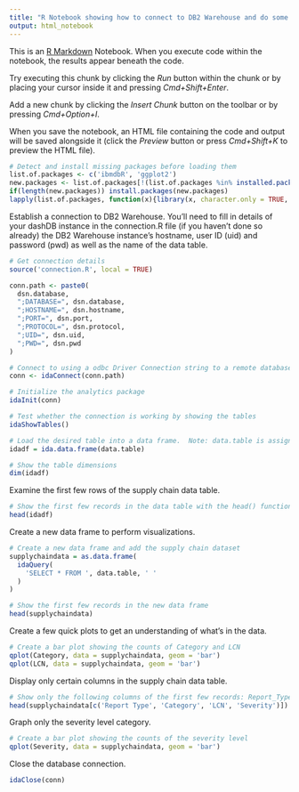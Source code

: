 ```yaml
---
title: "R Notebook showing how to connect to DB2 Warehouse and do some simple exploration"
output: html_notebook
---
```


This is an [R Markdown](http://rmarkdown.rstudio.com) Notebook. When you execute code within the notebook, the results appear beneath the code.

Try executing this chunk by clicking the *Run* button within the chunk or by placing your cursor inside it and pressing *Cmd+Shift+Enter*.

Add a new chunk by clicking the *Insert Chunk* button on the toolbar or by pressing *Cmd+Option+I*.

When you save the notebook, an HTML file containing the code and output will be saved alongside it (click the *Preview* button or press *Cmd+Shift+K* to preview the HTML file).

```r
# Detect and install missing packages before loading them
list.of.packages <- c('ibmdbR', 'ggplot2')
new.packages <- list.of.packages[!(list.of.packages %in% installed.packages()[,'Package'])]
if(length(new.packages)) install.packages(new.packages)
lapply(list.of.packages, function(x){library(x, character.only = TRUE, warn.conflicts = FALSE, quietly = TRUE)})
```

Establish a connection to DB2 Warehouse. You'll need to fill in details of your dashDB instance in the connection.R file (if you haven't done so already) the DB2 Warehouse instance's hostname, user ID (uid) and password (pwd) as well as the name of the data table.

```r
# Get connection details
source('connection.R', local = TRUE)

conn.path <- paste0(
  dsn.database,
  ";DATABASE=", dsn.database,
  ";HOSTNAME=", dsn.hostname,
  ";PORT=", dsn.port,
  ";PROTOCOL=", dsn.protocol,
  ";UID=", dsn.uid,
  ";PWD=", dsn.pwd
)

# Connect to using a odbc Driver Connection string to a remote database
conn <- idaConnect(conn.path)

# Initialize the analytics package
idaInit(conn)

# Test whether the connection is working by showing the tables
idaShowTables()
```

```r
# Load the desired table into a data frame.  Note: data.table is assigned in connection.R.
idadf = ida.data.frame(data.table)

# Show the table dimensions
dim(idadf)
```

Examine the first few rows of the supply chain data table.

```r
# Show the first few records in the data table with the head() function
head(idadf)
```

Create a new data frame to perform visualizations.

```r
# Create a new data frame and add the supply chain dataset
supplychaindata = as.data.frame(
  idaQuery(
    'SELECT * FROM ', data.table, ' '
  )
)

# Show the first few records in the new data frame
head(supplychaindata)
```

Create a few quick plots to get an understanding of what's in the data.

```r
# Create a bar plot showing the counts of Category and LCN
qplot(Category, data = supplychaindata, geom = 'bar')
qplot(LCN, data = supplychaindata, geom = 'bar')

```

Display only certain columns in the supply chain data table.

```r

# Show only the following columns of the first few records: Report_Type, Category, LCN and Severity
head(supplychaindata[c('Report Type', 'Category', 'LCN', 'Severity')])
```

Graph only the severity level category.

```r
# Create a bar plot showing the counts of the severity level
qplot(Severity, data = supplychaindata, geom = 'bar')

```

Close the database connection.

```r
idaClose(conn)
```
